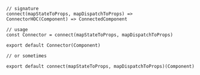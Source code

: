 
<CodeSurfer>

```tsx title="connect() function"
// signature
connect(mapStateToProps, mapDispatchToProps) => ConnectorHOC(Component) => ConnectedComponent

// usage
const Connector = connect(mapStateToProps, mapDispatchToProps)

export default Connector(Component)

// or sometimes

export default connect(mapStateToProps, mapDispatchToProps)(Component)
```

</CodeSurfer>